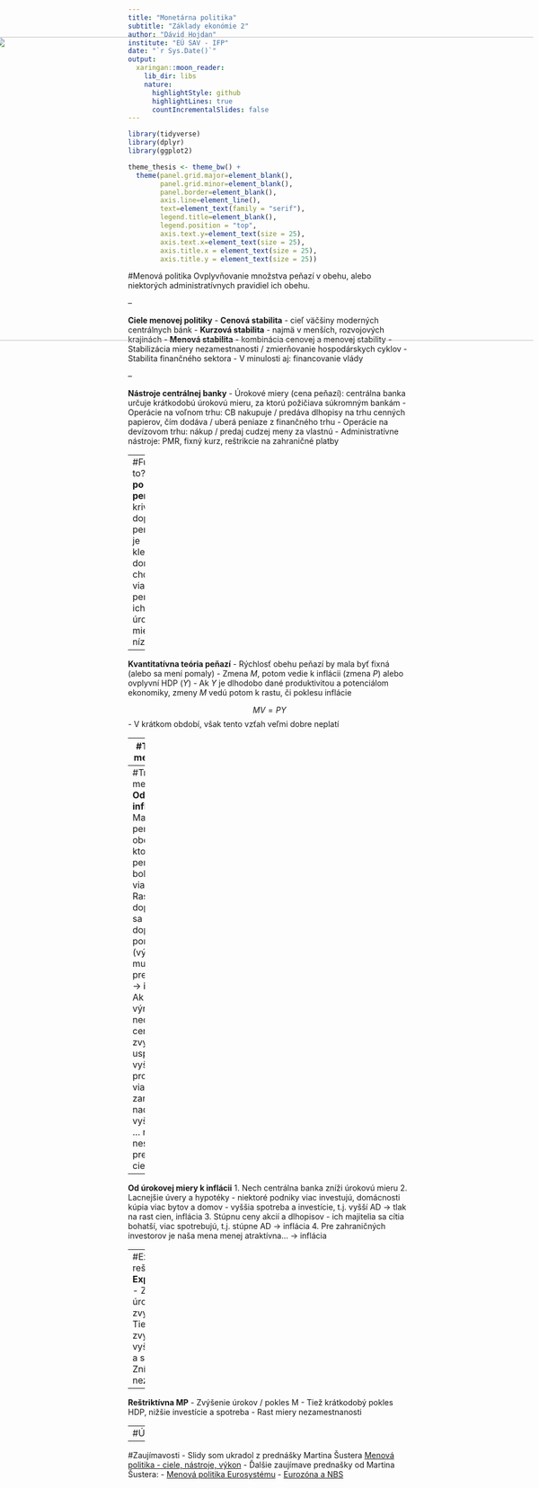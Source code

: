 ```yaml
---
title: "Monetárna politika"
subtitle: "Základy ekonómie 2"
author: "Dávid Hojdan"
institute: "EÚ SAV - IFP"
date: "`r Sys.Date()`"
output:
  xaringan::moon_reader:
    lib_dir: libs
    nature:
      highlightStyle: github
      highlightLines: true
      countIncrementalSlides: false
---
```

```r
library(tidyverse)
library(dplyr)
library(ggplot2)

theme_thesis <- theme_bw() +
  theme(panel.grid.major=element_blank(),
        panel.grid.minor=element_blank(),
        panel.border=element_blank(),
        axis.line=element_line(),
        text=element_text(family = "serif"),
        legend.title=element_blank(),
        legend.position = "top",
        axis.text.y=element_text(size = 25),
        axis.text.x=element_text(size = 25),
        axis.title.x = element_text(size = 25),
        axis.title.y = element_text(size = 25))
```

#Menová politika
Ovplyvňovanie množstva peňazí v obehu, alebo niektorých administratívnych pravidiel ich obehu.

--

**Ciele menovej politiky**
- **Cenová stabilita** - cieľ väčšiny moderných centrálnych bánk
- **Kurzová stabilita** - najmä v menších, rozvojových krajinách
- **Menová stabilita** - kombinácia cenovej a menovej stability
- Stabilizácia miery nezamestnanosti / zmierňovanie hospodárskych cyklov
- Stabilita finančného sektora
- V minulosti aj: financovanie vlády

--

**Nástroje centrálnej banky**
- Úrokové miery (cena peňazí): centrálna banka určuje krátkodobú úrokovú mieru, za ktorú požičiava
súkromným bankám
- Operácie na voľnom trhu: CB nakupuje / predáva dlhopisy na trhu cenných papierov, čím dodáva / uberá peniaze z finančného trhu
- Operácie na devízovom trhu: nákup / predaj cudzej meny za vlastnú
- Administratívne nástroje: PMR, fixný kurz, reštrikcie na zahraničné platby

---
#Funguje to?
**Dopyt po peniazoch:** krivka dopytu po peniazoch je klesajúca, domácnosti chcú držať viac peňazí, keď ich cena - úroková miera je nízka

--

**Kvantitatívna teória peňazí**
- Rýchlosť obehu peňazí by mala byť fixná (alebo sa mení pomaly)
- Zmena $M$, potom vedie k inflácii (zmena $P$) alebo ovplyvní HDP $(Y)$
- Ak $Y$ je dlhodobo dané produktivitou a potenciálom ekonomiky, zmeny $M$ vedú potom k rastu, či poklesu inflácie

$$MV = PY$$
- V krátkom období, však tento vzťah veľmi dobre neplatí

---
#Transmisný mechanizmus
<img src="https://raw.githubusercontent.com/davidqo1231/zaklady_ekonomie_2/main/10_Monetarna_politika/Images/transmisny_mech.png"
     width="1083px" height="541px"
     style="position:absolute; right:10px; top:120px;">
     

---
#Transmisný mechanizmus
**Od peňazí k inflácii**
1. Majme viac peňazí v obehu
2. Ten, kto drží peniaze sa cíti bohatší, začne viac míňať
3. Rast celkového dopytu
4. Aby sa vyrovnal dopyt s ponukou (výrobou), musia stúpnuť predajné ceny -> **inflácia**
5. Ak by výrobcovia nechceli zvýšiť ceny, musia zvýšený dopyt uspokojiť vyššou produkciou: viac zamestnancov, nadčasy,... -> vyššie náklady ... náklady sa neskôr premietnu do cien -> inflácia

--

**Od úrokovej miery k inflácii**
1. Nech centrálna banka zníži úrokovú mieru
2. Lacnejšie úvery a hypotéky
 - niektoré podniky viac investujú, domácnosti kúpia viac bytov a domov
 - vyššia spotreba a investície, t.j. vyšší AD -> tlak na rast cien, inflácia 
3. Stúpnu ceny akcií a dlhopisov
 - ich majitelia sa cítia bohatší, viac spotrebujú, t.j. stúpne AD -> inflácia
4. Pre zahraničných investorov je naša mena menej atraktívna... -> inflácia

---
#Expanzívna a reštriktívna MP
**Expanzívna MP**
- Zníženie úrokov / zvýšenie M
- Tiež krátkodobé zvýšenie HDP, vyššie investície a spotreba
- Zníženie miery nezamestnanosti

--

**Reštriktívna MP**
- Zvýšenie úrokov / pokles M
- Tiež krátkodobý pokles HDP, nižšie investície a spotreba
- Rast miery nezamestnanosti

---
#Úlohy


---
#Zaujímavosti
- Slidy som ukradol z prednášky Martina Šustera [Menová politika - ciele, nástroje, výkon](https://www.youtube.com/watch?v=lG8zkKGQfjE)
- Ďalšie zaujímave prednašky od Martina Šustera:
 - [Menová politika Eurosystému](https://www.youtube.com/watch?v=sdIBGjZyQ10)
 - [Eurozóna a NBS](https://www.youtube.com/watch?v=YzHTSrna8Rw)










